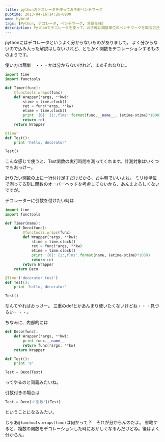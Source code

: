 ```yaml
---
title: pythonのデコレータを使ってお手軽ベンチマーク
pubtime: 2013-04-16T14:26+0900
amp: hybrid
tags: [Python, デコレータ, ベンチマーク, 言語仕様]
description: Pythonでデコレータを使って、お手軽に関数単位のベンチマークを取る方法です。
---
```


pythonにはデコレータというよく分からないものがありまして。
よく分からないので込み入った解説はしないけれど、ともかく関数をデコレーションするもののようです。

使い方は簡単　・・・かは分からないけれど、まあそれなりに。
``` python
import time
import functools

def Timer(func):
	@functools.wraps(func)
	def Wrapper(*args, **kw):
		stime = time.clock()
		ret = func(*args, **kw)
		etime = time.clock()
		print '{0}: {1:,f}ms'.format(func.__name__, (etime-stime)*1000)
		return ret
	return Wrapper

@Timer
def Test():
	print 'hello, decorator'

Test()
```
こんな感じで使うと、Test関数の実行時間を測ってくれます。計測対象はいくつでもおっけー。

計りたい関数の上に一行付け足すだけだから、お手軽でいいよね。
ミリ秒単位で測ってる割に関数のオーバーヘッドを考慮してないから、あんまよろしくないですが。

デコレーターに引数を付けたい時は
``` python
import time
import functools

def Timer(name):
	def Deco(func):
		@functools.wraps(func)
		def Wrapper(*args, **kw):
			stime = time.clock()
			ret = func(*args, **kw)
			etime = time.clock()
			print '{0}: {1:,f}ms'.format(name, (etime-stime)*1000)
			return ret
		return Wrapper
	return Deco

@Timer('decorator test')
def Test():
	print 'hello, decorator'

Test()
```
なんてやればおっけー。
三重のdefとかあんまり使いたくないけどね・・・見づらい・・・。

ちなみに、内部的には
``` python
def Deco(func):
	def Wrapper(*args, **kw):
		print func.__name__
		return func(*args, **kw)
	return Wrapper

def Test():
	print 'a'

Test = Deco(Test)
```
ってやるのと同義みたいね。

引数付きの場合は
``` python
Test = Deco(u'引数')(Test)
```
ということになるみたい。

じゃあ`@functools.wraps(func)`は何かって？　それが分からんのだよ。
省略すると、複数の関数をデコレーションした時におかしくなるんだけどね。後はよく分からん。
